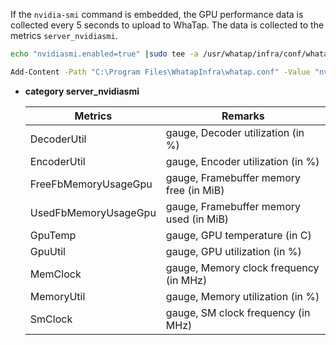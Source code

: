 If the `nvidia-smi` command is embedded, the GPU performance data is collected every 5 seconds to upload to WhaTap. The data is collected to the metrics <Cmdname sid="category" className="uitext" /> `server_nvidiasmi`.

<Tabs groupId='server-user-script'>
<TabItem value="lxs" label="Linux Shell">

```bash title=SH
echo "nvidiasmi.enabled=true" |sudo tee -a /usr/whatap/infra/conf/whatap.conf
```

</TabItem>
<TabItem value="wps" label="Windows Powershell">

```bash title=SH
Add-Content -Path "C:\Program Files\WhatapInfra\whatap.conf" -Value "nvidiasmi.enabled=true"
```

</TabItem>
</Tabs>

- **category server_nvidiasmi**

  | Metrics              | Remarks                                 |
  | -------------------- | --------------------------------------- |
  | DecoderUtil          | gauge, Decoder utilization (in %)       |
  | EncoderUtil          | gauge, Encoder utilization (in %)       |
  | FreeFbMemoryUsageGpu | gauge, Framebuffer memory free (in MiB) |
  | UsedFbMemoryUsageGpu | gauge, Framebuffer memory used (in MiB) |
  | GpuTemp              | gauge, GPU temperature (in C)           |
  | GpuUtil              | gauge, GPU utilization (in %)           |
  | MemClock             | gauge, Memory clock frequency (in MHz)  |
  | MemoryUtil           | gauge, Memory utilization (in %)        |
  | SmClock              | gauge, SM clock frequency (in MHz)      |
